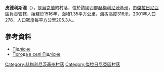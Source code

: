 {{coord|49|12|54|N|27|18|41|E|scale:100000|display=title}}

'''皮德利斯涅'''（{{lang-uk|Підлісне}}），是[[烏克蘭|烏克蘭]]的村落，位於該國西部[[赫梅利尼茨基州|赫梅利尼茨基州]]，由[[傑拉日尼亞區|傑拉日尼亞區]]負責管轄，始建於1516年，面積1.35平方公里，海拔高度316米，2001年人口278，人口密度每平方公里205.3人。

==參考資料==
* [http://w1.c1.rada.gov.ua/pls/z7503/A005?rdat1=23.06.2015&rf7571=43667 Підлісне]
* [http://weather.in.ua/ua/hmel'nickaja/20602 Погода в селі Підлісне]{{Wayback|url=http://weather.in.ua/ua/hmel%27nickaja/20602 |date=20111220124615 }}

{{DEFAULTSORT:Підлісне}}
[[Category:赫梅利尼茨基州村落|Category:赫梅利尼茨基州村落]]
[[Category:傑拉日尼亞區村落|Category:傑拉日尼亞區村落]]


{{Khmelnytskyi-geo-stub}}